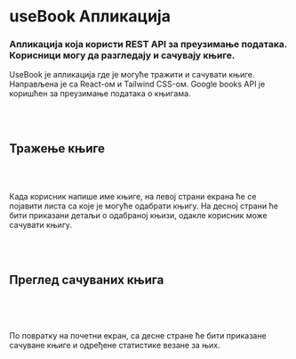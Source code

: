 

# useBook Апликација

### Апликација која користи REST API за преузимање података. Корисници могу да разгледају и сачувају књиге.

<HeroImage image={UseBookImg} title="useBook App" />

UseBook је апликација где је могуће тражити и сачувати књиге. Направљена је са React-ом и Tailwind CSS-ом. Google books API је коришћен за преузимање података о књигама.

<br />
<br />

## Тражење књиге

<br />

<ArticleImage image={UseBookImg1} alt="Тражење књиге" isResponsive={false} />

<br />

Када корисник напише име књиге, на левој страни екрана ће се појавити листа са које је могуће одабрати књигу. На десној страни ће бити приказани детаљи о одабраној књизи, одакле корисник може сачувати књигу.

<br />
<br />

## Преглед сачуваних књига

<br />

<ArticleImage
   image={UseBookImg2}
   alt="Преглед сачуваних књига"
   isResponsive={false}
/>

<br />

По повратку на почетни екран, са десне стране ће бити приказане сачуване књиге и одређене статистике везане за њих.

<br />
